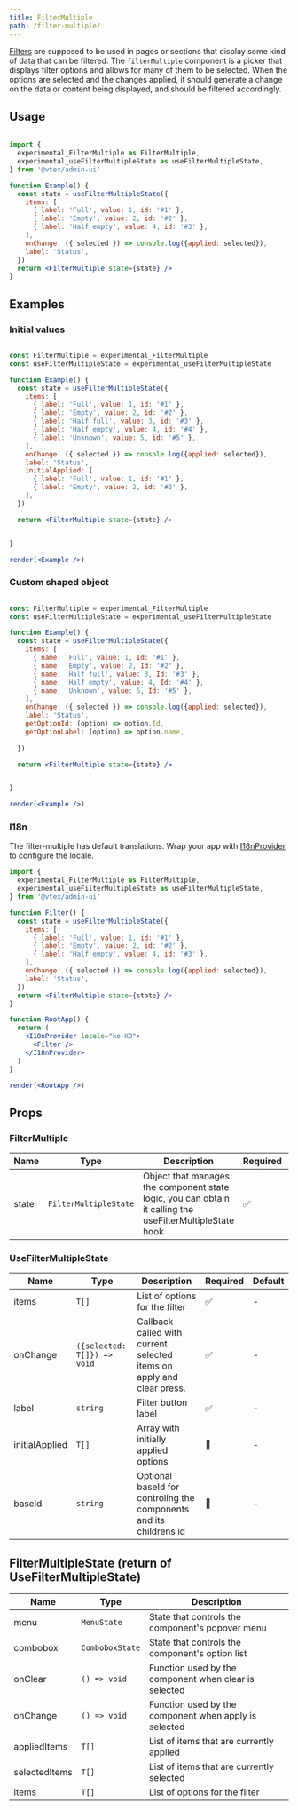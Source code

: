 ```yaml
---
title: FilterMultiple
path: /filter-multiple/
---
```


[Filters](/filter/) are supposed to be used in pages or sections that display some kind of data that can be filtered. The `filterMultiple`
 component is a picker that displays filter options and allows for many of them to be selected. When the options are selected
 and the changes applied, it should generate a change on the data or content being displayed, and should be filtered accordingly.

## Usage

```jsx

import {
  experimental_FilterMultiple as FilterMultiple,
  experimental_useFilterMultipleState as useFilterMultipleState,
} from '@vtex/admin-ui'

function Example() {
  const state = useFilterMultipleState({
    items: [
      { label: 'Full', value: 1, id: '#1' },
      { label: 'Empty', value: 2, id: '#2' },
      { label: 'Half empty', value: 4, id: '#3' },
    ],
    onChange: ({ selected }) => console.log({applied: selected}),
    label: 'Status',
  })
  return <FilterMultiple state={state} />
}
```

## Examples

### Initial values

```jsx noInline live

const FilterMultiple = experimental_FilterMultiple
const useFilterMultipleState = experimental_useFilterMultipleState

function Example() {
  const state = useFilterMultipleState({
    items: [
      { label: 'Full', value: 1, id: '#1' },
      { label: 'Empty', value: 2, id: '#2' },
      { label: 'Half full', value: 3, id: '#3' },
      { label: 'Half empty', value: 4, id: '#4' },
      { label: 'Unknown', value: 5, id: '#5' },
    ],
    onChange: ({ selected }) => console.log({applied: selected}),
    label: 'Status',
    initialApplied: [
      { label: 'Full', value: 1, id: '#1' },
      { label: 'Empty', value: 2, id: '#2' },
    ],
  })

  return <FilterMultiple state={state} />


}

render(<Example />)
```

### Custom shaped object

```jsx noInline live

const FilterMultiple = experimental_FilterMultiple
const useFilterMultipleState = experimental_useFilterMultipleState

function Example() {
  const state = useFilterMultipleState({
    items: [
      { name: 'Full', value: 1, Id: '#1' },
      { name: 'Empty', value: 2, Id: '#2' },
      { name: 'Half full', value: 3, Id: '#3' },
      { name: 'Half empty', value: 4, Id: '#4' },
      { name: 'Unknown', value: 5, Id: '#5' },
    ],
    onChange: ({ selected }) => console.log({applied: selected}),
    label: 'Status',
    getOptionId: (option) => option.Id,
    getOptionLabel: (option) => option.name,
    
  })

  return <FilterMultiple state={state} />


}

render(<Example />)
```

### I18n

The filter-multiple has default translations. Wrap your app with [I18nProvider](/experimental/localization#i18nprovider/) to configure the locale.

```jsx
import {
  experimental_FilterMultiple as FilterMultiple,
  experimental_useFilterMultipleState as useFilterMultipleState,
} from '@vtex/admin-ui'

function Filter() {
  const state = useFilterMultipleState({
    items: [
      { label: 'Full', value: 1, id: '#1' },
      { label: 'Empty', value: 2, id: '#2' },
      { label: 'Half empty', value: 4, id: '#3' },
    ],
    onChange: ({ selected }) => console.log({applied: selected}),
    label: 'Status',
  })
  return <FilterMultiple state={state} />
}

function RootApp() {
  return (
    <I18nProvider locale="ko-KO">
      <Filter />
    </I18nProvider>
  )
}

render(<RootApp />)
```

## Props

### FilterMultiple

| Name  | Type                  | Description    | Required | Default |
| ----- | --------------------- | -------------- | -------- | ------- |
| state | `FilterMultipleState` | Object that manages the component state logic, you can obtain it calling the useFilterMultipleState hook | ✅       | -       |

### UseFilterMultipleState

| Name           | Type                             | Description                                                         | Required | Default |
| -------------- | -------------------------------- | ------------------------------------------------------------------- | -------- | ------- |
| items          | `T[]`                            | List of options for the filter                             | ✅       | -       |
| onChange       | `({selected: T[]}) => void` | Callback called with current selected items on apply and clear press. | ✅       | -       |
| label          | `string`                         | Filter button label                                                 | ✅       | -       |
| initialApplied | `T[]`                       | Array with initially applied options                           | 🚫       | -       |
| baseId         | `string`                         | Optional baseId for controling the components and its childrens id  | 🚫       | -       |

## FilterMultipleState (return of UseFilterMultipleState)

| Name           | Type                             | Description
| -------------- | -------------------------------- | -------------------------------------------------------------------
| menu           | `MenuState`                      | State that controls the component's popover menu
| combobox       | `ComboboxState`                  | State that controls the component's option list
| onClear        | `() => void`                     | Function used by the component when clear is selected
| onChange       | `() => void`                     | Function used by the component when apply is selected
| appliedItems   | `T[]`                   | List of items that are currently applied
| selectedItems   | `T[]`                           | List of items that are currently selected
| items          | `T[]`                   | List of options for the filter


